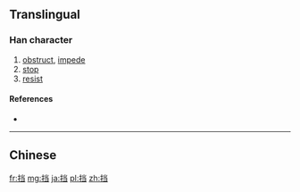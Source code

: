 {{also|擋}}
==Translingual==

===Han character===
{{Han char|rn=64|rad=手|as=06|sn=9|four=|canj=手火尸一 (QFSM)|ids=⿰[[扌]][[当]]}}

# [[obstruct]], [[impede]]
# [[stop]]
# [[resist]]

====References====
* {{Han ref|kx=0431.171|hdz=31869.010|uh=6321|ud=25377}}

----

==Chinese==
{{zh-see|擋}}

[[fr:挡]]
[[mg:挡]]
[[ja:挡]]
[[pl:挡]]
[[zh:挡]]